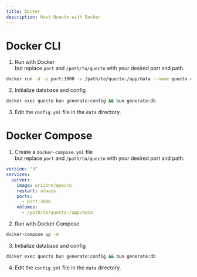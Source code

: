 ```yaml
---
title: Docker
description: Host Quecto with Docker
---
```


# Docker CLI

1. Run with Docker
   <br /> but replace `port` and `/path/to/quecto` with your desired port and path.
```bash
docker run -d -p port:3000 -v /path/to/quecto:/app/data --name quecto oriionn/quecto
```

2. Initialize database and config
```bash
docker exec quecto bun generate:config && bun generate:db
```

3. Edit the `config.yml` file in the `data` directory.



# Docker Compose

1. Create a `docker-compose.yml` file
   <br /> but replace `port` and `/path/to/quecto` with your desired port and path.
```yaml
version: "3"
services:
  server:
    image: oriionn/quecto
    restart: always
    ports:
      - port:3000
    volumes:
      - /path/to/quecto:/app/data
```

2. Run with Docker Compose
```bash
docker-compose up -d
```

3. Initialize database and config
```bash
docker exec quecto bun generate:config && bun generate:db
```

4. Edit the `config.yml` file in the `data` directory.